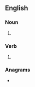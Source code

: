==English==

===Noun===
{{head|en|noun form}}

# {{plural of|en|plait}}

===Verb===
{{head|en|verb form}}

# {{en-third-person singular of|plait}}

===Anagrams===
* {{anagrams|en|a=ailpst|Pilats|atslip|pastil|spital}}